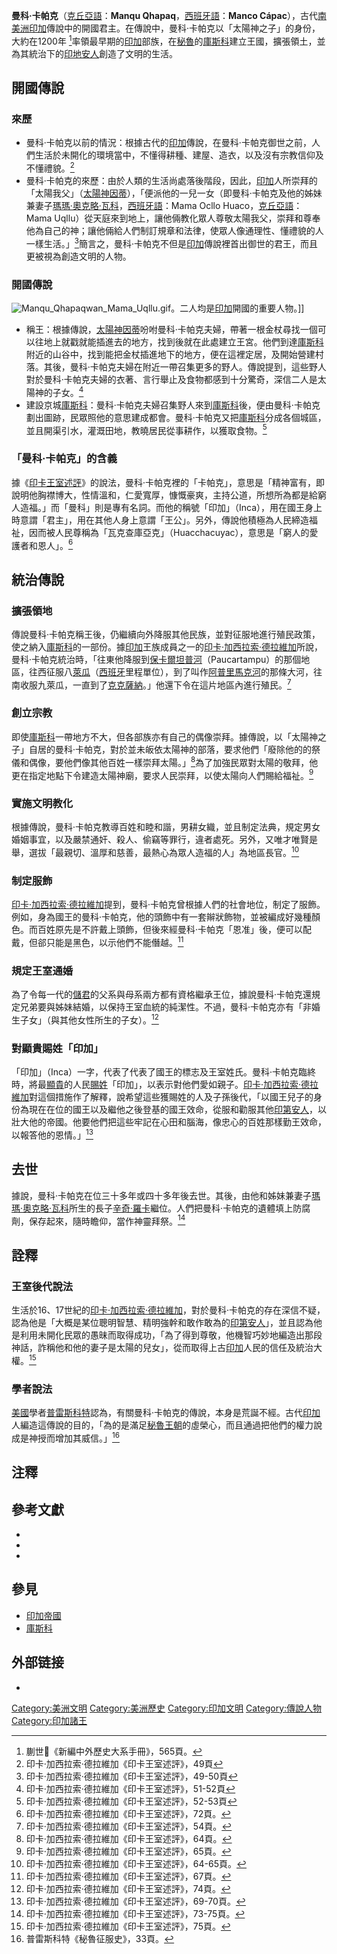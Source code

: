 {{Infobox Monarch
| name            =曼科·卡帕克
| image           =Ayarmanco1.JPG
| caption         =[[秘魯|秘魯]]殖民統治時代的曼科·卡帕克畫像
| title           =[[薩帕·印卡|薩帕·印卡]]（獨一無二的君主）
|}}
'''曼科·卡帕克'''（[[克丘亞語|克丘亞語]]：'''Manqu Qhapaq'''，[[西班牙語|西班牙語]]：'''Manco Cápac'''），古代[[南美洲|南美洲]][[印加|印加]]傳說中的開國君主。在傳說中，曼科·卡帕克以「太陽神之子」的身份，大約在1200年 <ref>蒯世𤈇《新編中外歷史大系手冊》，565頁。</ref>率領最早期的[[印加|印加]]部族，在[[秘魯|秘魯]]的[[庫斯科|庫斯科]]建立王國，擴張領土，並為其統治下的[[印地安人|印地安人]]創造了文明的生活。

== 開國傳說 ==
=== 來歷 ===
*曼科·卡帕克以前的情況：根據古代的[[印加|印加]]傳說，在曼科·卡帕克御世之前，人們生活於未開化的環境當中，不懂得耕種、建屋、造衣，以及沒有宗教信仰及不懂禮貌。<ref>印卡·加西拉索·德拉維加《印卡王室述評》，49頁</ref>
*曼科·卡帕克的來歷：由於人類的生活尚處落後階段，因此，[[印加|印加]]人所崇拜的「太陽我父」（[[太陽神|太陽神]][[因蒂|因蒂]]），「便派他的一兒一女（即曼科·卡帕克及他的姊妹兼妻子[[瑪瑪·奧克略·瓦科|瑪瑪·奧克略·瓦科]]，[[西班牙語|西班牙語]]：Mama Ocllo Huaco，[[克丘亞語|克丘亞語]]：Mama Uqllu）從天庭來到地上，讓他倆教化眾人尊敬太陽我父，崇拜和尊奉他為自己的神；讓他倆給人們制訂規章和法律，使眾人像通理性、懂禮貌的人一樣生活。」<ref>印卡·加西拉索·德拉維加《印卡王室述評》，49-50頁</ref>簡言之，曼科·卡帕克不但是[[印加|印加]]傳說裡首出御世的君王，而且更被視為創造文明的人物。

=== 開國傳說 ===
[[File:Manqu_Qhapaqwan_Mama_Uqllu.gif|thumb]]。二人均是[[印加|印加]]開國的重要人物。]]
*稱王：根據傳說，[[因蒂|太陽神因蒂]]吩咐曼科·卡帕克夫婦，帶著一根金杖尋找一個可以往地上就戳就能插進去的地方，找到後就在此處建立王宮。他們到達[[庫斯科|庫斯科]]附近的山谷中，找到能把金杖插進地下的地方，便在這裡定居，及開始營建村落。其後，曼科·卡帕克夫婦在附近一帶召集更多的野人。傳說提到，這些野人對於曼科·卡帕克夫婦的衣著、言行舉止及食物都感到十分驚奇，深信二人是太陽神的子女。<ref>印卡·加西拉索·德拉維加《印卡王室述評》，51-52頁</ref>
*建設京城[[庫斯科|庫斯科]]：曼科·卡帕克夫婦召集野人來到[[庫斯科|庫斯科]]後，便由曼科·卡帕克劃出圖跡，民眾照他的意思建成都會。曼科·卡帕克又把[[庫斯科|庫斯科]]分成各個城區，並且開渠引水，灌溉田地，教曉居民從事耕作，以獲取食物。<ref>印卡·加西拉索·德拉維加《印卡王室述評》，52-53頁</ref>

=== 「曼科·卡帕克」的含義 ===
據《[[印卡王室述評|印卡王室述評]]》的說法，曼科·卡帕克裡的「卡帕克」，意思是「精神富有，即說明他胸襟博大，性情溫和，仁愛寬厚，慷慨豪爽，主持公道，所想所為都是給窮人造福。」而「曼科」則是專有名詞。而他的稱號「印加」（Inca），用在國王身上時意謂「君主」，用在其他人身上意謂「王公」。另外，傳說他積極為人民締造福祉，因而被人民尊稱為「瓦克查庫亞克」（Huacchacuyac），意思是「窮人的愛護者和恩人」。<ref>印卡·加西拉索·德拉維加《印卡王室述評》，72頁。</ref>

== 統治傳說 ==
=== 擴張領地 ===
傳說曼科·卡帕克稱王後，仍繼續向外降服其他民族，並對征服地進行殖民政策，使之納入[[庫斯科|庫斯科]]的一部份。據[[印加|印加]]王族成員之一的[[印卡·加西拉索·德拉維加|印卡·加西拉索·德拉維加]]所說，曼科·卡帕克統治時，「往東他降服到[[保卡爾坦普河|保卡爾坦普河]]（Paucartampu）的那個地區，往西征服八[[里格|萊瓜]]（[[西班牙|西班牙]]里程單位），到了叫作[[阿普里馬克河|阿普里馬克河]]的那條大河，往南收服九萊瓜，一直到了[[克克薩納|克克薩納]]。」他還下令在這片地區內進行殖民。<ref>印卡·加西拉索·德拉維加《印卡王室述評》，54頁。</ref>

=== 創立宗教 ===
即使[[庫斯科|庫斯科]]一帶地方不大，但各部族亦有自己的偶像崇拜。據傳說，以「太陽神之子」自居的曼科·卡帕克，對於並未皈依太陽神的部落，要求他們「廢除他的的祭儀和偶像，要他們像其他百姓一樣崇拜太陽。」<ref>印卡·加西拉索·德拉維加《印卡王室述評》，64頁。</ref>為了加強民眾對太陽的敬拜，他更在指定地點下令建造太陽神廟，要求人民崇拜，以使太陽向人們賜給福祉。<ref>印卡·加西拉索·德拉維加《印卡王室述評》，65頁。</ref>

=== 實施文明教化 ===
根據傳說，曼科·卡帕克教導百姓和睦和諧，男耕女織，並且制定法典，規定男女婚姻事宜，以及嚴禁通奸、殺人、偷竊等罪行，違者處死。另外，又唯才唯賢是舉，選拔「最親切、溫厚和慈善，最熱心為眾人造福的人」為地區長官。<ref>印卡·加西拉索·德拉維加《印卡王室述評》，64-65頁。</ref>

===制定服飾 ===
[[印卡·加西拉索·德拉維加|印卡·加西拉索·德拉維加]]提到，曼科·卡帕克曾根據人們的社會地位，制定了服飾。例如，身為國王的曼科·卡帕克，他的頭飾中有一套辮狀飾物，並被編成好幾種顏色。而百姓原先是不許戴上頭飾，但後來經曼科·卡帕克「恩准」後，便可以配戴，但郤只能是黑色，以示他們不能僭越。<ref>印卡·加西拉索·德拉維加《印卡王室述評》，67頁。</ref>

=== 規定王室通婚 ===
為了令每一代的[[儲君|儲君]]的父系與母系兩方都有資格繼承王位，據說曼科·卡帕克還規定兄弟要與姊妹結婚，以保持王室血統的純潔性。不過，曼科·卡帕克亦有「非婚生子女」（與其他女性所生的子女）。<ref>印卡·加西拉索·德拉維加《印卡王室述評》，74頁。</ref>

=== 對顯貴賜姓「印加」 ===
「印加」（Inca）一字，代表了代表了國王的標志及王室姓氏。曼科·卡帕克臨終時，將最[[顯貴|顯貴]]的人民[[賜姓|賜姓]]「印加」，以表示對他們愛如親子。[[印卡·加西拉索·德拉維加|印卡·加西拉索·德拉維加]]對這個措施作了解釋，說希望這些獲賜姓的人及子孫後代，「以國王兒子的身份為現在在位的國王以及繼他之後登基的國王效命，從服和勸服其他[[印第安人|印第安人]]，以壯大他的帝國。他要他們把這些牢記在心田和腦海，像忠心的百姓那樣勤王效命，以報答他的恩情。」<ref>印卡·加西拉索·德拉維加《印卡王室述評》，69-70頁。</ref>

== 去世 ==
據說，曼科·卡帕克在位三十多年或四十多年後去世。其後，由他和姊妹兼妻子[[瑪瑪·奧克略·瓦科|瑪瑪·奧克略·瓦科]]所生的長子[[辛奇·羅卡|辛奇·羅卡]]繼位。人們把曼科·卡帕克的遺體填上防腐劑，保存起來，隨時瞻仰，當作神靈拜祭。<ref>印卡·加西拉索·德拉維加《印卡王室述評》，73-75頁。</ref>

== 詮釋 ==
=== 王室後代說法 ===
生活於16、17世紀的[[印卡·加西拉索·德拉維加|印卡·加西拉索·德拉維加]]，對於曼科·卡帕克的存在深信不疑，認為他是「大概是某位聰明智慧、精明強幹和敢作敢為的[[印第安人|印第安人]]」，並且認為他是利用未開化民眾的愚昧而取得成功，「為了得到尊敬，他機智巧妙地編造出那段神話，詐稱他和他的妻子是太陽的兒女」，從而取得上古[[印加|印加]]人民的信任及統治大權。<ref>印卡·加西拉索·德拉維加《印卡王室述評》，75頁。</ref>

=== 學者說法 ===
[[美國|美國]]學者[[普雷斯科特_(歷史學家)|普雷斯科特]]認為，有關曼科·卡帕克的傳說，本身是荒誕不經。古代[[印加|印加]]人編造這傳說的目的，「為的是滿足[[印加|秘魯王朝]]的虛榮心，而且通過把他們的權力說成是神授而增加其威信。」<ref>普雷斯科特《秘魯征服史》，33頁。</ref>

== 注釋 ==
{{reflist|2}}

== 參考文獻 ==
<div class="references-small">
*{{cite book|title=《[[秘魯征服史|秘魯征服史]]》|author=[[普雷斯科特_(歷史學家)|普雷斯科特]]|others=[[周葉謙|周葉謙]]、[[劉慈忠|劉慈忠]]、[[吳蘭芳|吳蘭芳]]、[[劉方|劉方]]譯|location=[[北京|北京]]|publisher=[[商務印書館|商務印書館]]（1996）ISBN 7100009669}}
*{{cite book|title=《[[印卡王室述評|印卡王室述評]]》|author=[[印卡·加西拉索·德拉維加|印卡·加西拉索·德拉維加]]|others=[[白鳳森|白鳳森]]、[[楊衍永|楊衍永]]譯|location=[[北京|北京]]|publisher=[[商務印書館|商務印書館]]（1996）ISBN 7100014018}}
*{{cite book|title=《[[新編中外歷史大系手冊|新編中外歷史大系手冊]]》|author=蒯世𤈇|location=[[北京|北京]]|publisher=[[社會科學文獻出版社|社會科學文獻出版社]]（1996）ISBN 7800505707}}
</div>

== 參見 ==
*[[印加帝國|印加帝國]]
*[[庫斯科|庫斯科]]

== 外部链接 ==
{{Commonscat|Manco_Capac}}
*{{en}}{{cite web|url=http://www.bartleby.com/65/ma/MancoCap1.html|title=The Columbia Encyclopedia, Sixth Edition - Manco Capac, legendary founder of the Inca dynasty of Peru（曼科·卡帕克事跡略述）|access-date=2008-02-07|archive-date=2008-10-07|archive-url=https://web.archive.org/web/20081007054918/http://bartleby.com/65/ma/MancoCap1.html|dead-url=no}}
{{start box}}
{{succession box|─|[[辛奇·羅卡|辛奇·羅卡]]| [[薩帕·印卡|薩帕·印卡]]|13世紀}}

[[Category:美洲文明|Category:美洲文明]]
[[Category:美洲歷史|Category:美洲歷史]]
[[Category:印加文明|Category:印加文明]]
[[Category:傳說人物|Category:傳說人物]]
[[Category:印加諸王|Category:印加諸王]]